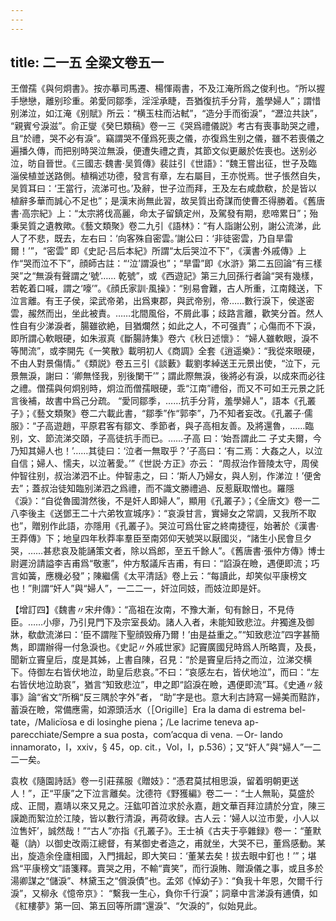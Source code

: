 ```yaml
---
---
---
```

title: 二一五 全梁文卷五一
---




王僧孺《與何炯書》。按亦摹司馬遷、楊惲兩書，不及江淹所爲之俊利也。“所以握手戀戀，離别珍重。弟愛同鄒季，淫淫承睫，吾猶復抗手分背，羞學婦人”；謂惜别涕泣，如江淹《别賦》所云：“横玉柱而沾軾”，“造分手而銜淚”，“瀝泣共訣”， “親賓兮淚滋”。俞正燮《癸巳類稿》卷一三《哭爲禮儀説》考古有喪事助哭之禮，且“於禮，哭不必有淚”。竊謂哭不僅爲死喪之儀，亦復爲生别之儀，雖不若喪儀之遍播久傳，而把别時哭泣無淚，便遭失禮之責，其節文似更嚴於佐喪也。送别必泣，昉自晉世。《三國志·魏書·吴質傳》裴註引《世語》：“魏王嘗出征，世子及臨淄侯植並送路側。植稱述功德，發言有章，左右屬目，王亦悦焉。世子悵然自失，吴質耳曰：‘王當行，流涕可也。’及辭，世子泣而拜，王及左右咸歔欷，於是皆以植辭多華而誠心不足也”；是漢末尚無此習，故吴質出奇謀而使曹丕得勝着。《舊唐書·高宗紀》上：“太宗將伐高麗，命太子留鎮定州，及駕發有期，悲啼累日”；殆秉吴質之遺教歟。《藝文類聚》卷二九引《語林》：“有人詣謝公别，謝公流涕，此人了不悲，既去，左右曰：‘向客殊自密雲。’謝公曰：‘非徒密雲，乃自旱雷爾！’”，“密雲” 即《史記·吕后本紀》所謂“太后哭泣不下”，《漢書·外戚傳》上作“哭而泣不下”，顔師古註：“‘泣’謂淚也”；“旱雷”即《水滸》第二五回論“有三樣哭”之“無淚有聲謂之‘號’…… 乾號”，或《西遊記》第三九回孫行者論“哭有幾樣，若乾着口喊，謂之‘嚎’”。《顔氏家訓·風操》：“别易會難，古人所重，江南餞送，下泣言離。有王子侯，梁武帝弟，出爲東郡，與武帝别，帝……數行淚下，侯遂密雲，赧然而出，坐此被責。……北間風俗，不屑此事；歧路言離，歡笑分首。然人性自有少涕淚者，腸雖欲絶，目猶爛然；如此之人，不可强責”；心傷而不下淚，即所謂心軟眼硬，如朱淑真《斷腸詩集》卷六《秋日述懷》： “婦人雖軟眼，淚不等閒流”，或李開先《一笑散》載明初人《商調》全套《逍遥樂》：“我從來眼硬，不由人對景傷情。”《類説》卷五三引《談藪》載劉孝綽送王元景出使，“泣下，元景無淚，謝曰：‘卿無怪我，别後闌干’”；謂此際無淚，後將必有淚，以成來而必往之禮。僧孺與何炯别時，炯泣而僧孺眼硬，乖“江南”禮俗，而又不可如王元景之託言後補，故書中爲己分疏。 “愛同鄒季，……抗手分背，羞學婦人”，語本《孔叢子》；《藝文類聚》卷二六載此書，“鄒季”作“郭李”，乃不知者妄改。《孔叢子·儒服》：“子高遊趙，平原君客有鄒文、季節者，與子高相友善。及將還魯，……臨别，文、節流涕交頤，子高徒抗手而已。……子高 曰：‘始吾謂此二 子丈夫爾，今乃知其婦人也！’……其徒曰：‘泣者一無取乎？’子高曰：‘有二焉：大姦之人，以泣自信；婦人、懦夫，以泣著愛。’”《世説·方正》亦云： “周叔治作晉陵太守，周侯仲智往别，叔治涕泗不止。仲智恚之，曰：‘斯人乃婦女，與人别，作涕泣！’便舍去”；蓋叔治徒知臨别涕泗之爲禮，而不識文勝禮過、反惹厭取憎也。羅隱《淚》：“自從魯國潸然後，不是奸人即婦人”，顯用《孔叢子》；《全唐文》卷一二八李後主《送鄧王二十六弟牧宣城序》：“哀淚甘言，實婦女之常調，又我所不取也”，贈别作此語，亦隱用《孔叢子》。哭泣可爲仕宦之終南捷徑，始著於《漢書·王莽傳》下；地皇四年秋莽率羣臣至南郊仰天號哭以厭國災，“諸生小民會旦夕哭，……甚悲哀及能誦策文者，除以爲郎，至五千餘人”。《舊唐書·張仲方傳》博士尉遲汾請謚李吉甫爲“敬憲”，仲方駁議斥吉甫，有曰：“諂淚在瞼，遇便即流；巧言如簧，應機必發”；陳繼儒《太平清話》卷上云：“每讀此，却笑似平康榜文也！”則謂“奸人”與“婦人”，一二二一，奸泣同妓，而妓泣即是奸。

【增訂四】《魏書〃宋弁傳》：“高祖在汝南，不豫大漸，旬有餘日，不見侍臣。……小瘳，乃引見門下及宗室長幼。諸人入者，未能知致悲泣。弁獨進及御牀，欷歔流涕曰：‘臣不謂陛下聖顔毁瘠乃爾！’由是益重之。”“知致悲泣”四字甚簡雋，即謂辦得一付急淚也。《史記〃外戚世家》記竇廣國兒時爲人所略賣，及長，聞新立竇皇后，度是其姊，上書自陳，召見：“於是竇皇后持之而泣，泣涕交横下。侍御左右皆伏地泣，助皇后悲哀。”不曰：“哀感左右，皆伏地泣”，而曰：“左右皆伏地泣助哀”，猶言“知致悲泣”，申之即“諂淚在瞼，遇便即流”耳。《史通〃敍事》論“省文”所稱“反三隅於字外”者， “助”字是也。意大利古詩寫一婦美而黠詐，蓄淚在瞼，常備應需，如源頭活水（［Origille］Era la dama di estrema bel- tate，/Malicïosa e di losinghe piena；/Le lacrime teneva ap- parecchiate/Sempre a sua posta，com’acqua di vena. －Or- lando innamorato，I，xxiv，§ 45，op. cit.，Vol，I，p.536）；又“奸人”與“婦人”一二二一矣。

袁枚《隨園詩話》卷一引莊蓀服《贈妓》：“憑君莫拭相思淚，留着明朝更送人！”，正“平康”之下泣言離矣。沈德符《野獲編》卷二一：“士人無恥，莫盛於成、正間，嘉靖以來又見之。汪鈜叩首泣求於永嘉，趙文華百拜泣請於分宜，陳三謨跪而絮泣於江陵，皆以數行清淚，再荷收録。古人云：‘婦人以泣市愛，小人以泣售奸’，誠然哉！”“古人”亦指《孔叢子》。王士禎《古夫于亭雜録》卷一：“董默菴（訥）以御史改兩江總督，有某御史者造之，甫就坐，大哭不已，董爲感動。某出，旋造余佺廬相國，入門揖起，即大笑曰：‘董某去矣！拔去眼中釘也！’”；堪爲“平康榜文”語箋釋。賣哭之用，不輸“賣笑”，而行淚賄、贈淚儀之事，或且多於湯卿謀之“儲淚”、林黛玉之“償淚債”也。孟郊《悼幼子》：“負我十年恩，欠爾千行淚”，又柳永《憶帝京》： “繫我一生心，負你千行淚”；詞章中言涕淚有逋債，如《紅樓夢》第一回、第五回等所謂“還淚”、“欠淚的”，似始見此。